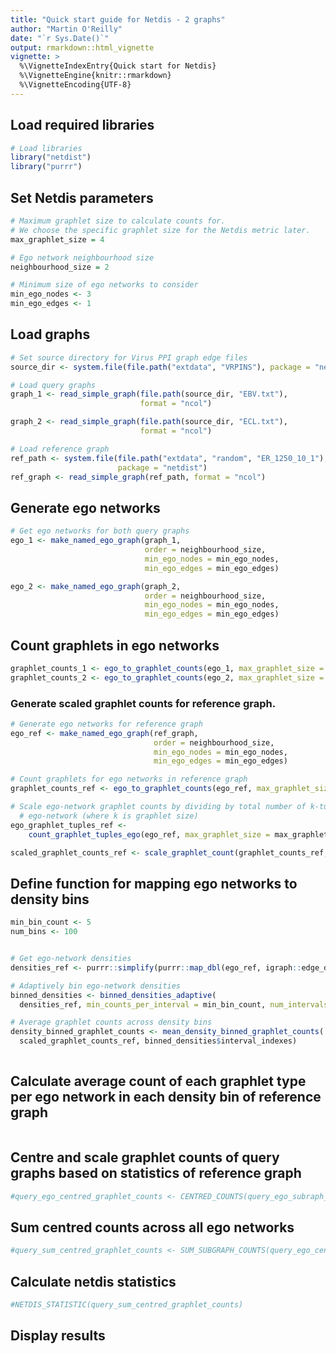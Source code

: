 ```yaml
---
title: "Quick start guide for Netdis - 2 graphs"
author: "Martin O'Reilly"
date: "`r Sys.Date()`"
output: rmarkdown::html_vignette
vignette: >
  %\VignetteIndexEntry{Quick start for Netdis}
  %\VignetteEngine{knitr::rmarkdown}
  %\VignetteEncoding{UTF-8}
---
```


## Load required libraries
```r
# Load libraries
library("netdist")
library("purrr")
```

## Set Netdis parameters
```r
# Maximum graphlet size to calculate counts for.
# We choose the specific graphlet size for the Netdis metric later.
max_graphlet_size = 4

# Ego network neighbourhood size
neighbourhood_size = 2

# Minimum size of ego networks to consider
min_ego_nodes <- 3
min_ego_edges <- 1
```

## Load graphs

```r
# Set source directory for Virus PPI graph edge files
source_dir <- system.file(file.path("extdata", "VRPINS"), package = "netdist")

# Load query graphs
graph_1 <- read_simple_graph(file.path(source_dir, "EBV.txt"),
                             format = "ncol")

graph_2 <- read_simple_graph(file.path(source_dir, "ECL.txt"),
                             format = "ncol")

# Load reference graph
ref_path <- system.file(file.path("extdata", "random", "ER_1250_10_1"), 
                        package = "netdist")
ref_graph <- read_simple_graph(ref_path, format = "ncol")
```

## Generate ego networks
```r
# Get ego networks for both query graphs
ego_1 <- make_named_ego_graph(graph_1, 
                              order = neighbourhood_size, 
                              min_ego_nodes = min_ego_nodes, 
                              min_ego_edges = min_ego_edges)

ego_2 <- make_named_ego_graph(graph_2, 
                              order = neighbourhood_size, 
                              min_ego_nodes = min_ego_nodes, 
                              min_ego_edges = min_ego_edges)
```

## Count graphlets in ego networks
```r
graphlet_counts_1 <- ego_to_graphlet_counts(ego_1, max_graphlet_size = max_graphlet_size)
graphlet_counts_2 <- ego_to_graphlet_counts(ego_2, max_graphlet_size = max_graphlet_size)
```

### Generate scaled graphlet counts for reference graph.
```r
# Generate ego networks for reference graph
ego_ref <- make_named_ego_graph(ref_graph, 
                                order = neighbourhood_size, 
                                min_ego_nodes = min_ego_nodes, 
                                min_ego_edges = min_ego_edges)

# Count graphlets for ego networks in reference graph
graphlet_counts_ref <- ego_to_graphlet_counts(ego_ref, max_graphlet_size = max_graphlet_size)

# Scale ego-network graphlet counts by dividing by total number of k-tuples in
  # ego-network (where k is graphlet size)
ego_graphlet_tuples_ref <- 
    count_graphlet_tuples_ego(ego_ref, max_graphlet_size = max_graphlet_size)

scaled_graphlet_counts_ref <- scale_graphlet_count(graphlet_counts_ref, ego_graphlet_tuples_ref)
```

## Define function for mapping ego networks to density bins
```r

min_bin_count <- 5
num_bins <- 100


# Get ego-network densities
densities_ref <- purrr::simplify(purrr::map_dbl(ego_ref, igraph::edge_density))

# Adaptively bin ego-network densities
binned_densities <- binned_densities_adaptive(
  densities_ref, min_counts_per_interval = min_bin_count, num_intervals = num_bins)

# Average graphlet counts across density bins
density_binned_graphlet_counts <- mean_density_binned_graphlet_counts(
  scaled_graphlet_counts_ref, binned_densities$interval_indexes)
  

```

## Calculate average count of each graphlet type per ego network in each density bin of reference graph
```r

```


## Centre and scale graphlet counts of query graphs based on statistics of reference graph
```r
#query_ego_centred_graphlet_counts <- CENTRED_COUNTS(query_ego_subraph_counts, REF_COUNTS)
```

## Sum centred counts across all ego networks
```r
#query_sum_centred_graphlet_counts <- SUM_SUBGRAPH_COUNTS(query_ego_centred_subgraph_counts)
```

## Calculate netdis statistics
```r
#NETDIS_STATISTIC(query_sum_centred_graphlet_counts)
```

## Display results
```r

```
